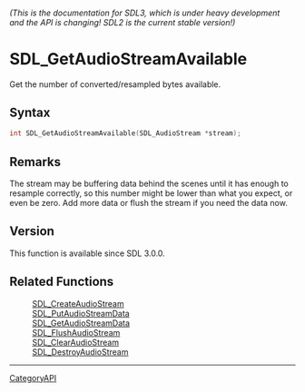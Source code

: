 ====== (This is the documentation for SDL3, which is under heavy development and the API is changing! SDL2 is the current stable version!) ======
= SDL_GetAudioStreamAvailable =

Get the number of converted/resampled bytes available.

== Syntax ==

<syntaxhighlight lang='c'>
int SDL_GetAudioStreamAvailable(SDL_AudioStream *stream);
</syntaxhighlight>

== Remarks ==

The stream may be buffering data behind the scenes until it has enough to
resample correctly, so this number might be lower than what you expect, or
even be zero. Add more data or flush the stream if you need the data now.

== Version ==

This function is available since SDL 3.0.0.

== Related Functions ==

:[[SDL_CreateAudioStream]]
:[[SDL_PutAudioStreamData]]
:[[SDL_GetAudioStreamData]]
:[[SDL_FlushAudioStream]]
:[[SDL_ClearAudioStream]]
:[[SDL_DestroyAudioStream]]

----
[[CategoryAPI]]


